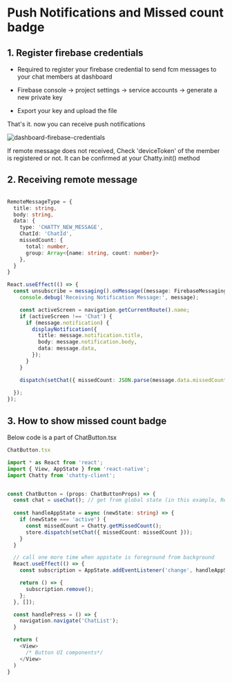 # Push Notifications and Missed count badge


## 1. Register firebase credentials
- Required to register your firebase credential to send fcm messages to your chat members at dashboard

- Firebase console → project settings → service accounts → generate a new private key

- Export your key and upload the file

That's it. now you can receive push notifications 

![dashboard-firebase-credentials](/img/docs/dashboard-fcm-credentials.png)

<InfoBlock type="warning">
  If remote message does not received, Check 'deviceToken' of the member is registered or not. It can be confirmed at your Chatty.init() method
</InfoBlock>


## 2. Receiving remote message

```typescript

RemoteMessageType = {
  title: string,
  body: string,
  data: {
    type: 'CHATTY_NEW_MESSAGE',
    ChatId: 'ChatId',
    missedCount: {
      total: number,
      group: Array<{name: string, count: number}>
    },
  }
}

React.useEffect(() => {
  const unsubscribe = messaging().onMessage((message: FirebaseMessagingTypes.RemoteMessage) => {
    console.debug('Receiving Notification Message:', message);

    const activeScreen = navigation.getCurrentRoute().name;
    if (activeScreen !== 'Chat') {
      if (message.notification) {
        displayNotification({
          title: message.notification.title,
          body: message.notification.body,
          data: message.data,
        });
      }
    }

    dispatch(setChat({ missedCount: JSON.parse(message.data.missedCount) }));
    
  });
});
```

## 3. How to show missed count badge

Below code is a part of ChatButton.tsx
```typescript
ChatButton.tsx

import * as React from 'react';
import { View, AppState } from 'react-native';
import Chatty from 'chatty-client';


const ChatButton = (props: ChatButtonProps) => {
  const chat = useChat(); // get from global state (in this example, Reducer is used)
  
  const handleAppState = async (newState: string) => {
    if (newState === 'active') {
      const missedCount = Chatty.getMissedCount();
      store.dispatch(setChat({ missedCount: missedCount }));
    }
  }

  // call one more time when appstate is foreground from background
  React.useEffect(() => {
    const subscription = AppState.addEventListener('change', handleAppState);

    return () => {
      subscription.remove();
    };
  }, []);

  const handlePress = () => {
    navigation.navigate('ChatList');
  }

  return (
    <View>
      /* Button UI components*/
    </View>
  )
}
```


